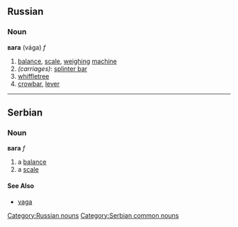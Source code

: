 ==Russian==
[[Category:Russian nouns]]
===Noun===
'''вага''' (vága) ''f''

#[[balance]], [[scale]], [[weighing]] [[machine]]
#''(carriages)'': [[splinter bar]]
#[[whiffletree]]
#[[crowbar]], [[lever]]


----

==Serbian==
===Noun===
'''вага''' ''f''
#a [[balance]]
#a [[scale]]
====See Also====
*[[vaga]]
[[Category:Serbian common nouns]]